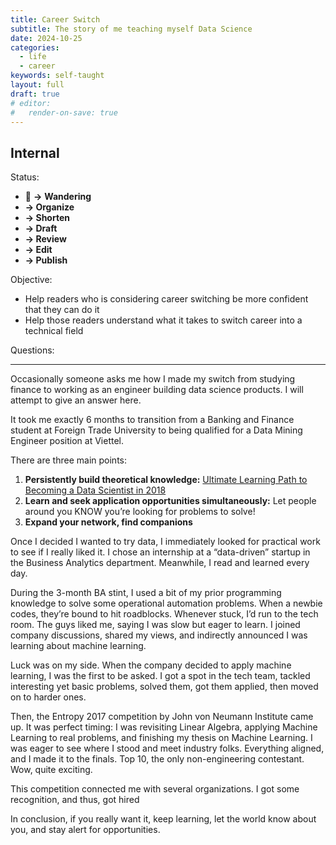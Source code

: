 ```yaml
---
title: Career Switch
subtitle: The story of me teaching myself Data Science
date: 2024-10-25
categories:
  - life
  - career
keywords: self-taught
layout: full
draft: true
# editor:
#   render-on-save: true
---
```


## Internal

Status:

- 🧊 **→** **Wandering**
- **→   Organize**
- **→   Shorten**
- **→   Draft**
- **→   Review**
- **→   Edit**
- **→   Publish**

Objective:

- Help readers who is considering career switching be more confident that they can do it
- Help those readers understand what it takes to switch career into a technical field

Questions:



---

Occasionally someone asks me how I made my switch from studying finance to working as an engineer building data science products. I will attempt to give an answer here.

It took me exactly 6 months to transition from a Banking and Finance student at Foreign Trade University to being qualified for a Data Mining Engineer position at Viettel.

There are three main points:

1. **Persistently build theoretical knowledge:** [Ultimate Learning Path to Becoming a Data Scientist in 2018](https://www.analyticsvidhya.com/blog/2018/01/ultimate-learning-path-becoming-data-scientist-2018/)
2. **Learn and seek application opportunities simultaneously:** Let people around you KNOW you’re looking for problems to solve!
3. **Expand your network, find companions**

Once I decided I wanted to try data, I immediately looked for practical work to see if I really liked it. I chose an internship at a “data-driven” startup in the Business Analytics department. Meanwhile, I read and learned every day. 

During the 3-month BA stint, I used a bit of my prior programming knowledge to solve some operational automation problems. When a newbie codes, they’re bound to hit roadblocks. Whenever stuck, I’d run to the tech room. The guys liked me, saying I was slow but eager to learn. I joined company discussions, shared my views, and indirectly announced I was learning about machine learning.

Luck was on my side. When the company decided to apply machine learning, I was the first to be asked. I got a spot in the tech team, tackled interesting yet basic problems, solved them, got them applied, then moved on to harder ones.

Then, the Entropy 2017 competition by John von Neumann Institute came up. It was perfect timing: I was revisiting Linear Algebra, applying Machine Learning to real problems, and finishing my thesis on Machine Learning. I was eager to see where I stood and meet industry folks. Everything aligned, and I made it to the finals. Top 10, the only non-engineering contestant. Wow, quite exciting.

This competition connected me with several organizations. I got some recognition, and thus, got hired

In conclusion, if you really want it, keep learning, let the world know about you, and stay alert for opportunities.